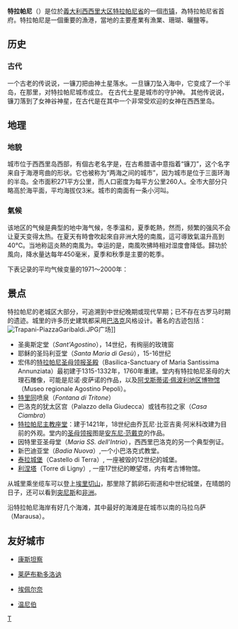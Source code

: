 {{Infobox CityIT |
  name=特拉帕尼|
  native_name = Trapani |
  official_name     = Comune di Trapani |
  image_skyline     = Trapani from erice.jpg |
  image_caption     = 全景图 |
  region            = [[西西里岛|西西里大区]] |
  province          = [[特拉帕尼省|特拉帕尼省]] |
  elevation_m       = 3|
  area_total_km2   = 271|
  population_as_of  = 2004年12月31日|
  population_total = 70,735|
  population_density_km2 = 261|
  timezone          = [[欧洲中部时间|CET]]、[[UTC|UTC]]+1 |
  coordinates       = {{coord|38|01|N|12|31|E}}|
  telephone         = 0923|
  postalcode        = 91100|
  gentilic          = |
  website           = {{URL|https://www.comune.trapani.it/}} |
}}
'''特拉帕尼'''（{{lang-it| Trapani }}）是位於[[義大利|義大利]][[西西里岛|西西里大区]][[特拉帕尼省|特拉帕尼省]]的一個[[市镇_(意大利)|市镇]]，為特拉帕尼省首府。特拉帕尼是一個重要的漁港，當地的主要產業有漁業、珊瑚、曬鹽等。

== 历史 ==
=== 古代 ===
一个古老的传说说，一镰刀把由神土星落水。一旦镰刀坠入海中，它变成了一个半岛，在那里，对特拉帕尼城市成立。 在古代土星是城市的守护神。
其他传说说，镰刀落到了女神谷神星，在古代是在其中一个非常受欢迎的女神在西西里岛。

== 地理 ==
=== 地貌 ===
城市位于西西里岛西部，有個古老名字是{{lang|el| Drepanon }}，在古希腊语中意指着“镰刀”，这个名字来自于海港弯曲的形状。它也被称为“两海之间的城市”，因为城市是位于三面环海的半岛。全市面积271平方公里，而人口密度为每平方公里260人。全市大部分只略高於海平面，平均海拔仅3米。城市的南面有一条小河叫{{lang|it| Chinisia }}。

=== 氣候 ===
该地区的气候是典型的地中海气候，冬季温和，夏季乾熱，然而，频繁的强风不会让夏天变得太热。在夏天有時會吹起來自非洲大陸的南風，這可導致氣温升高到40℃。当地称這炎熱的南風为{{lang|it| Scirocco }}。幸运的是，南風吹拂時相对湿度會降低。歸功於風向，降水量达每年450毫米，夏季和秋季是主要的乾季。

下表记录的平均气候变量的1971〜2000年：

{{Infobox Weather
|location = 特拉帕尼 {{lang|it| Trapani Birgi }} (1971-2000)
|metric_first= yes
|single_line= yes
|Jan_Hi_°C = 15.0
|Feb_Hi_°C = 15.3
|Mar_Hi_°C = 16.7
|Apr_Hi_°C = 19.1
|May_Hi_°C = 23.4
|Jun_Hi_°C = 27.1
|Jul_Hi_°C = 29.7
|Aug_Hi_°C = 30.4
|Sep_Hi_°C = 27.9
|Oct_Hi_°C = 23.8
|Nov_Hi_°C = 19.3
|Dec_Hi_°C = 16.3
|Year_Hi_°C = 22.0
 
|Jan_Lo_°C = 7.9
|Feb_Lo_°C = 7.7
|Mar_Lo_°C = 8.4
|Apr_Lo_°C = 10.1
|May_Lo_°C = 13.4
|Jun_Lo_°C = 16.8
|Jul_Lo_°C = 19.6
|Aug_Lo_°C = 20.6
|Sep_Lo_°C = 18.6
|Oct_Lo_°C = 15.6
|Nov_Lo_°C = 11.8
|Dec_Lo_°C = 9.4
|Year_Lo_°C = 13.3
 
|Jan_Precip_mm = 66.7
|Feb_Precip_mm = 50.1
|Mar_Precip_mm = 43.4
|Apr_Precip_mm = 37.9
|May_Precip_mm = 18.8
|Jun_Precip_mm = 3.6
|Jul_Precip_mm = 3.3
|Aug_Precip_mm = 8.9
|Sep_Precip_mm = 43.2
|Oct_Precip_mm = 71.5
|Nov_Precip_mm = 79.3
|Dec_Precip_mm = 69.0
|Year_Precip_mm = 495.7
 	
|Jan_Hum= 82
|Feb_Hum= 80
|Mar_Hum= 79
|Apr_Hum= 76
|May_Hum= 74
|Jun_Hum= 72
|Jul_Hum= 74
|Aug_Hum= 74
|Sep_Hum= 76
|Oct_Hum= 79
|Nov_Hum= 81
|Dec_Hum= 83
|Year_Hum= 77.5

|Unit_Precip_days = 0.1 mm
|Jan_Precip_days = 9
|Feb_Precip_days = 8
|Mar_Precip_days = 7
|Apr_Precip_days = 6
|May_Precip_days = 3
|Jun_Precip_days = 1
|Jul_Precip_days = 1
|Aug_Precip_days = 1
|Sep_Precip_days = 4
|Oct_Precip_days = 7
|Nov_Precip_days = 8
|Dec_Precip_days = 9

|source =[http://www.meteoam.it/modules/AtlanteClim2/pdf/(429)Trapani%20Birgi.pdf 1971-2000年在意大利空军气象局气候图集]
|accessdate = 2010-11-24
}}

==景点==
特拉帕尼的老城区大部分，可追溯到中世纪晚期或现代早期；已不存在古罗马时期的遗迹。城里的许多历史建筑都采用[[巴洛克|巴洛克]]风格设计。著名的古迹包括：
[[File:Trapani-PiazzaGaribaldi.JPG|thumb]]广场]]
* 圣奥斯定堂（''Sant'Agostino''），14世纪，有绚丽的玫瑰窗
* 耶稣的圣玛利亚堂（''Santa Maria di Gesù ''），15-16世纪
* 宏伟的[[特拉帕尼圣母领报圣殿|特拉帕尼圣母领报圣殿]]（Basilica-Sanctuary of Maria Santissima Annunziata）最初建于1315-1332年，1760年重建。堂内有特拉帕尼圣母的大理石雕像，可能是尼诺·皮萨诺的作品，以及[[阿戈斯蒂诺·佩波利地区博物馆|阿戈斯蒂诺·佩波利地区博物馆]]（Museo regionale Agostino Pepoli）。
* [[特里同|特里同]]喷泉（''Fontana di Tritone''）
* 巴洛克的犹太区宫（Palazzo della Giudecca）或钱布拉之家（''Casa Ciambra''）
* [[特拉帕尼主教座堂|特拉帕尼主教座堂]]：建于1421年，18世纪由乔瓦尼·比亚吉奥·阿米科改建为目前的外观。堂内的[[圣母领报|圣母领报]]图是[[安东尼·范戴克|安东尼·范戴克]]的作品。
* 因特里亚圣母堂（''Maria SS. dell'Intria''），西西里巴洛克的另一个典型例证。
* 新巴迪亚堂（''Badia Nuova''）,一个小巴洛克式教堂。
* [[泰拉城堡|泰拉城堡]]（Castello di Terra）, 一座被毁的12世纪的城堡。
* [[利涅塔|利涅塔]]（Torre di Ligny）, 一座17世纪的瞭望塔，内有考古博物馆。

从城里乘坐缆车可以登上[[埃里切山|埃里切山]]，那里除了鹅卵石街道和中世纪城堡，在晴朗的日子，还可以看到[[突尼斯|突尼斯]]和[[非洲|非洲]]。

沿特拉帕尼海岸有好几个海滩，其中最好的海滩是在城市以南{{convert|9|km|0|abbr=on}}的马拉乌萨（Marausa）。

==友好城市==
* {{ROU}}[[康斯坦察|康斯坦察]]
* {{FRA}}[[莱萨布勒多洛讷|莱萨布勒多洛讷]] 
* {{FRA}}[[埃佩尔奈|埃佩尔奈]]
* {{CAN}}[[温尼伯|温尼伯]]

<references/>

{{特拉帕尼省市鎮}}

{{Authority control}}
{{DEFAULTSORT:Trapani}}
[[Category:特拉帕尼省市镇|T]]